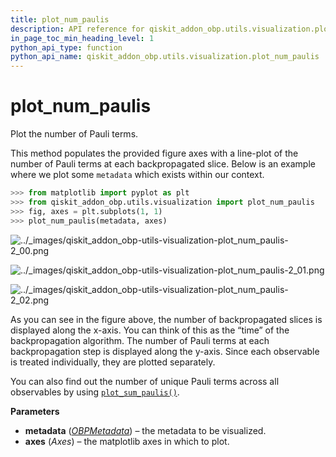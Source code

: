 ```yaml
---
title: plot_num_paulis
description: API reference for qiskit_addon_obp.utils.visualization.plot_num_paulis
in_page_toc_min_heading_level: 1
python_api_type: function
python_api_name: qiskit_addon_obp.utils.visualization.plot_num_paulis
---
```


<span id="plot-num-paulis" />

# plot\_num\_paulis

<Function id="qiskit_addon_obp.utils.visualization.plot_num_paulis" isDedicatedPage={true} github="https://github.com/Qiskit/qiskit-addon-obp/tree/main/qiskit_addon_obp/utils/visualization.py#L198-L241" signature="plot_num_paulis(metadata, axes)">
  Plot the number of Pauli terms.

  This method populates the provided figure axes with a line-plot of the number of Pauli terms at each backpropagated slice. Below is an example where we plot some `metadata` which exists within our context.

  ```python
  >>> from matplotlib import pyplot as plt
  >>> from qiskit_addon_obp.utils.visualization import plot_num_paulis
  >>> fig, axes = plt.subplots(1, 1)
  >>> plot_num_paulis(metadata, axes)
  ```

  ![../\_images/qiskit\_addon\_obp-utils-visualization-plot\_num\_paulis-2\_00.png](/images/api/qiskit-addon-obp/qiskit_addon_obp-utils-visualization-plot_num_paulis-2_00.png)

  ![../\_images/qiskit\_addon\_obp-utils-visualization-plot\_num\_paulis-2\_01.png](/images/api/qiskit-addon-obp/qiskit_addon_obp-utils-visualization-plot_num_paulis-2_01.png)

  ![../\_images/qiskit\_addon\_obp-utils-visualization-plot\_num\_paulis-2\_02.png](/images/api/qiskit-addon-obp/qiskit_addon_obp-utils-visualization-plot_num_paulis-2_02.png)

  As you can see in the figure above, the number of backpropagated slices is displayed along the x-axis. You can think of this as the “time” of the backpropagation algorithm. The number of Pauli terms at each backpropagation step is displayed along the y-axis. Since each observable is treated individually, they are plotted separately.

  You can also find out the number of unique Pauli terms across all observables by using [`plot_sum_paulis()`](qiskit_addon_obp.utils.visualization.plot_sum_paulis "qiskit_addon_obp.utils.visualization.plot_sum_paulis").

  **Parameters**

  *   **metadata** ([*OBPMetadata*](qiskit_addon_obp.utils.metadata.OBPMetadata "qiskit_addon_obp.utils.metadata.OBPMetadata")) – the metadata to be visualized.
  *   **axes** (*Axes*) – the matplotlib axes in which to plot.
</Function>

